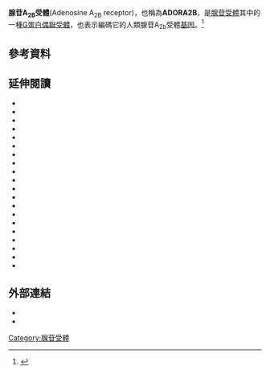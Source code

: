 {{translating|[[:en:Adenosine_A2B_receptor|:en:Adenosine A2B receptor]]||tpercent=|time=2020-11-01UTC10:01:36}}
{{Request translation|en|}}
{{DISPLAYTITLE:腺苷A<sub>2B</sub>受體}}

'''腺苷A<sub>2B</sub>受體'''(Adenosine A<sub>2B</sub> receptor)，也稱為'''ADORA2B'''，是[[腺苷受體|腺苷受體]]其中的一種[[G蛋白偶聯受體|G蛋白偶聯受體]]，也表示編碼它的人類腺苷A<sub>2b</sub>受體[[基因|基因]]。<ref name="entrez">{{cite web | title = Entrez Gene: ADORA2B adenosine A2b receptor| url = https://www.ncbi.nlm.nih.gov/sites/entrez?Db=gene&Cmd=ShowDetailView&TermToSearch=136| accessdate = }}</ref>

==參考資料==
{{reflist}}

==延伸閱讀==
{{refbegin | 2}}
*{{cite journal  | author=Stiles GL |title=Adenosine receptors. |journal=J. Biol. Chem. |volume=267 |issue= 10 |pages= 6451–4 |year= 1992 |pmid= 1551861 |doi=  }}
*{{cite journal  | vauthors=Pierce KD, Furlong TJ, Selbie LA, Shine J |title=Molecular cloning and expression of an adenosine A2b receptor from human brain. |journal=Biochem. Biophys. Res. Commun. |volume=187 |issue= 1 |pages= 86–93 |year= 1992 |pmid= 1325798 |doi=10.1016/S0006-291X(05)81462-7  }}
*{{cite journal  | vauthors=Li Q, Han X, Lan X, Hong X, Li Q, Gao Y, Luo T, Yang Q, Koehler RC, Zhai Y, Zhou J, Wang J |title=Inhibition of tPA-induced hemorrhagic transformation involves adenosine A2b receptor activation after cerebral ischemia. |journal=Neurobiology of Disease |volume=108 |pages= 173–182 |year= 2017 |pmid= 28830843 |doi= 10.1016/j.nbd.2017.08.011 |pmc=5675803}}
*{{cite journal  | vauthors=Jacobson MA, Johnson RG, Luneau CJ, Salvatore CA |title=Cloning and chromosomal localization of the human A2b adenosine receptor gene (ADORA2B) and its pseudogene. |journal=Genomics |volume=27 |issue= 2 |pages= 374–6 |year= 1995 |pmid= 7558011 |doi= 10.1006/geno.1995.1061 }}
*{{cite journal  | vauthors=Townsend-Nicholson A, Baker E, Sutherland GR, Schofield PR |title=Localization of the adenosine A2b receptor subtype gene (ADORA2B) to chromosome 17p11.2-p12 by FISH and PCR screening of somatic cell hybrids. |journal=Genomics |volume=25 |issue= 2 |pages= 605–7 |year= 1995 |pmid= 7790006 |doi=10.1016/0888-7543(95)80074-V  }}
*{{cite journal  | vauthors=Strohmeier GR, Reppert SM, Lencer WI, Madara JL |title=The A2b adenosine receptor mediates cAMP responses to adenosine receptor agonists in human intestinal epithelia. |journal=J. Biol. Chem. |volume=270 |issue= 5 |pages= 2387–94 |year= 1995 |pmid= 7836474 |doi=10.1074/jbc.270.5.2387  |doi-access=free }}
*{{cite journal  | vauthors=Feoktistov I, Murray JJ, Biaggioni I |title=Positive modulation of intracellular Ca2+ levels by adenosine A2b receptors, prostacyclin, and prostaglandin E1 via a cholera toxin-sensitive mechanism in human erythroleukemia cells. |journal=Mol. Pharmacol. |volume=45 |issue= 6 |pages= 1160–7 |year= 1994 |pmid= 8022409 |doi=  }}
*{{cite journal  | vauthors=Mirabet M, Herrera C, Cordero OJ |title=Expression of A2B adenosine receptors in human lymphocytes: their role in T cell activation. |journal=J. Cell Sci. |volume=112 |issue=  4|pages= 491–502 |year= 1999 |pmid= 9914161 |doi=  |display-authors=etal}}
*{{cite journal  | vauthors=Feoktistov I, Goldstein AE, Biaggioni I |title=Role of p38 mitogen-activated protein kinase and extracellular signal-regulated protein kinase kinase in adenosine A2B receptor-mediated interleukin-8 production in human mast cells. |journal=Mol. Pharmacol. |volume=55 |issue= 4 |pages= 726–34 |year= 1999 |pmid= 10101031 |doi=  }}
*{{cite journal  | vauthors=Corset V, Nguyen-Ba-Charvet KT, Forcet C |title=Netrin-1-mediated axon outgrowth and cAMP production requires interaction with adenosine A2b receptor. |journal=Nature |volume=407 |issue= 6805 |pages= 747–50 |year= 2000 |pmid= 11048721 |doi= 10.1038/35037600 |s2cid=4423128 |display-authors=etal}}
*{{cite journal  | vauthors=Herrera C, Casadó V, Ciruela F |title=Adenosine A2B receptors behave as an alternative anchoring protein for cell surface adenosine deaminase in lymphocytes and cultured cells. |journal=Mol. Pharmacol. |volume=59 |issue= 1 |pages= 127–34 |year= 2001 |pmid= 11125033 |doi=  10.1124/mol.59.1.127|display-authors=etal}}
*{{cite journal  | vauthors=Christofi FL, Zhang H, Yu JG |title=Differential gene expression of adenosine A1, A2a, A2b, and A3 receptors in the human enteric nervous system. |journal=J. Comp. Neurol. |volume=439 |issue= 1 |pages= 46–64 |year= 2001 |pmid= 11579381 |doi= 10.1002/cne.1334 |s2cid=46222306 |display-authors=etal}}
*{{cite journal  | vauthors=Hayallah AM, Sandoval-Ramírez J, Reith U |title=1,8-disubstituted xanthine derivatives: synthesis of potent A2B-selective adenosine receptor antagonists. |journal=J. Med. Chem. |volume=45 |issue= 7 |pages= 1500–10 |year= 2002 |pmid= 11906291 |doi=10.1021/jm011049y  |display-authors=etal}}
*{{cite journal  | vauthors=Sitaraman SV, Wang L, Wong M |title=The adenosine 2b receptor is recruited to the plasma membrane and associates with E3KARP and Ezrin upon agonist stimulation. |journal=J. Biol. Chem. |volume=277 |issue= 36 |pages= 33188–95 |year= 2002 |pmid= 12080047 |doi= 10.1074/jbc.M202522200 |display-authors=etal|doi-access=free }}
*{{cite journal  | vauthors=Strausberg RL, Feingold EA, Grouse LH |title=Generation and initial analysis of more than 15,000 full-length human and mouse cDNA sequences. |journal=Proceedings of the National Academy of Sciences of the United States of America |volume=99 |issue= 26 |pages= 16899–903 |year= 2003 |pmid= 12477932 |doi= 10.1073/pnas.242603899 |pmc=139241|display-authors=etal}}
*{{cite journal  | vauthors=Feoktistov I, Ryzhov S, Goldstein AE, Biaggioni I |title=Mast cell-mediated stimulation of angiogenesis: cooperative interaction between A2B and A3 adenosine receptors. |journal=Circ. Res. |volume=92 |issue= 5 |pages= 485–92 |year= 2003 |pmid= 12600879 |doi= 10.1161/01.RES.0000061572.10929.2D |doi-access= free }}
*{{cite journal  | vauthors=Eltzschig HK, Ibla JC, Furuta GT |title=Coordinated adenine nucleotide phosphohydrolysis and nucleoside signaling in posthypoxic endothelium: role of ectonucleotidases and adenosine A2B receptors. |journal=J. Exp. Med. |volume=198 |issue= 5 |pages= 783–96 |year= 2003 |pmid= 12939345 |doi= 10.1084/jem.20030891 |pmc=2194189|display-authors=etal}}
*{{cite journal  | vauthors=Ryzhov S, Goldstein AE, Matafonov A |title=Adenosine-activated mast cells induce IgE synthesis by B lymphocytes: an A2B-mediated process involving Th2 cytokines IL-4 and IL-13 with implications for asthma. |journal=J. Immunol. |volume=172 |issue= 12 |pages= 7726–33 |year= 2004 |pmid= 15187156 |doi=  10.4049/jimmunol.172.12.7726|display-authors=etal|doi-access=free }}
*{{cite journal  | vauthors=Gerhard DS, Wagner L, Feingold EA |title=The status, quality, and expansion of the NIH full-length cDNA project: the Mammalian Gene Collection (MGC). |journal=Genome Res. |volume=14 |issue= 10B |pages= 2121–7 |year= 2004 |pmid= 15489334 |doi= 10.1101/gr.2596504 |pmc=528928|display-authors=etal}}
*{{cite journal  | vauthors=Kolachala V, Asamoah V, Wang L |title=Interferon-gamma down-regulates adenosine 2b receptor-mediated signaling and short circuit current in the intestinal epithelia by inhibiting the expression of adenylate cyclase. |journal=J. Biol. Chem. |volume=280 |issue= 6 |pages= 4048–57 |year= 2005 |pmid= 15550390 |doi= 10.1074/jbc.M409577200 |display-authors=etal|doi-access=free }}
{{refend}}

==外部連結==
* {{cite web | url = http://www.iuphar-db.org/GPCR/ReceptorDisplayForward?receptorID=2170 | title = Adenosine Receptors: A<sub>2B</sub>  | accessdate = | date = | format = | work = IUPHAR Database of Receptors and Ion Channels | publisher = International Union of Basic and Clinical Pharmacology | pages = | language = | quote = }}
* {{UCSC gene info|ADORA2B}}
{{G protein-coupled receptors}}
{{Adenosinergics}}

[[Category:腺苷受體|Category:腺苷受體]]